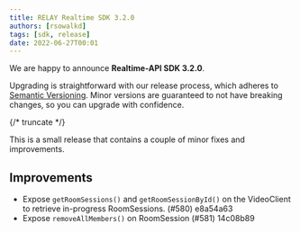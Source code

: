 ---
title: RELAY Realtime SDK 3.2.0
authors: [rsowalkd]
tags: [sdk, release]
date: 2022-06-27T00:01
---

We are happy to announce **Realtime-API SDK 3.2.0**.

Upgrading is straightforward with our release process, which adheres to [Semantic Versioning](https://semver.org/).
Minor versions are guaranteed to not have breaking changes, so you can upgrade with confidence.

<ReleaseCard library="@signalwire/realtime-api" version="3.2.0" releaseType="minor"/>

{/* truncate */}

This is a small release that contains a couple of minor fixes and improvements.

## Improvements
- Expose `getRoomSessions()` and `getRoomSessionById()` on the VideoClient to retrieve in-progress RoomSessions. (#580) e8a54a63
- Expose `removeAllMembers()` on RoomSession (#581) 14c08b89

